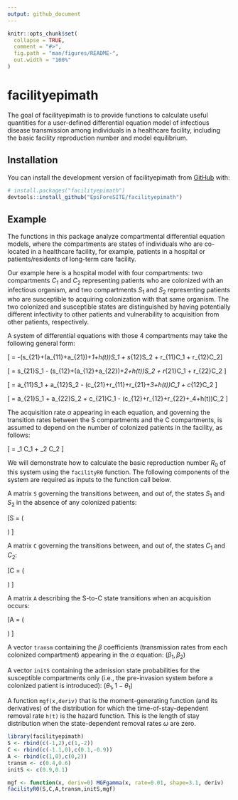 ```yaml
---
output: github_document
---
```


<!-- README.md is generated from README.Rmd. Please edit that file -->

```r
knitr::opts_chunk$set(
  collapse = TRUE,
  comment = "#>",
  fig.path = "man/figures/README-",
  out.width = "100%"
)
```

# facilityepimath

<!-- badges: start -->
<!-- badges: end -->

The goal of facilityepimath is to provide functions to calculate useful quantities for a user-defined differential equation model of infectious disease transmission among individuals in a healthcare facility, including the basic facility reproduction number and model equilibrium.

## Installation

You can install the development version of facilityepimath from [GitHub](https://github.com/) with:

``` r
# install.packages("facilityepimath")
devtools::install_github("EpiForeSITE/facilityepimath")
```

## Example

The functions in this package analyze compartmental differential equation models, where the compartments are states of individuals who are co-located in a healthcare facility, for example, patients in a hospital or patients/residents of long-term care facility.

Our example here is a hospital model with four compartments: two compartments $C_1$ and $C_2$ representing patients who are colonized with an infectious organism, and two compartments $S_1$ and $S_2$ representing patients who are susceptible to acquiring colonization with that same organism. The two colonized and susceptible states are distinguished by having potentially different infectivity to other patients and vulnerability to acquisition from other patients, respectively.

A system of differential equations with those 4 compartments may take the following general form:

\[ \frac{dS_1}{dt} = -(s_{21}+(a_{11}+a_{21})\alpha+\omega_1+h(t))S_1 + s_{12}S_2 + r_{11}C_1 + r_{12}C_2\]

\[\frac{dS_2}{dt} = s_{21}S_1 - (s_{12}+(a_{12}+a_{22})\alpha+\omega_2+h(t))S_2 + r_{21}C_1 + r_{22}C_2 \]

\[\frac{dC_1}{dt} = a_{11}\alpha S_1 + a_{12}\alpha S_2 - (c_{21}+r_{11}+r_{21}+\omega_3+h(t))C_1 + c_{12}C_2 \]

\[\frac{dC_2}{dt} = a_{21}\alpha S_1 + a_{22}\alpha S_2 + c_{21}C_1 - (c_{12}+r_{12}+r_{22}+\omega_4+h(t))C_2 \]

The acquisition rate $\alpha$ appearing in each equation, and governing the transition rates between the S compartments and the C compartments, is assumed to depend on the number of colonized patients in the facility, as follows:

\[ \alpha = \beta_1 C_1 + \beta_2 C_2 \]

We will demonstrate how to calculate the basic reproduction number $R_0$ of this system using the `facilityR0` function. The following components of the system are required as inputs to the function call below.

A matrix `S` governing the transitions between, and out of, the states $S_1$ and $S_2$ in the absence of any colonized patients:

\[S = \left(
\begin{matrix}
    -s_{21}-\omega_1 & s_{12} \\
    s_{21} & -s_{12}-\omega_2
\end{matrix}\right)
\]

A matrix `C` governing the transitions between, and out of, the states $C_1$ and $C_2$:

\[C = \left(
\begin{matrix}
    - (c_{21}+r_{11}+r_{21}+\omega_3) & c_{12} \\
    c_{21} & - (c_{12}+r_{12}+r_{22}+\omega_4)
\end{matrix}\right)
\]

A matrix `A` describing the S-to-C state transitions when an acquisition occurs:

\[A = \left(
\begin{matrix}
    a_{11} & a_{12} \\
    a_{21} & a_{22}
\end{matrix}\right)
\]

A vector `transm` containing the $\beta$ coefficients (transmission rates from each colonized compartment) appearing in the $\alpha$ equation: $(\beta_1,\beta_2)$

A vector `initS` containing the admission state probabilities for the susceptible compartments only (i.e., the pre-invasion system before a colonized patient is introduced): $(\theta_1,1-\theta_1)$

A function `mgf(x,deriv)` that is the moment-generating function (and its derivatives) of the distribution for which the time-of-stay-dependent removal rate `h(t)` is the hazard function. This is the length of stay distribution when the state-dependent removal rates $\omega$ are zero.

```r
library(facilityepimath)
S <- rbind(c(-1,2),c(1,-2))
C <- rbind(c(-1.1,0),c(0.1,-0.9))
A <- rbind(c(1,0),c(0,2))
transm <- c(0.4,0.6)
initS <- c(0.9,0.1)

mgf <- function(x, deriv=0) MGFgamma(x, rate=0.01, shape=3.1, deriv)
facilityR0(S,C,A,transm,initS,mgf)
```
